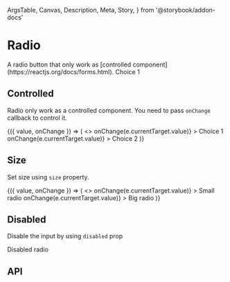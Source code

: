   ArgsTable,
  Canvas,
  Description,
  Meta,
  Story,
} from '@storybook/addon-docs'

<Meta title="Components/Data Entry/Radio" component={Radio} />

# Radio

<Description>
  A radio button that only work as [controlled
  component](https://reactjs.org/docs/forms.html).
</Description>

<Canvas>
  <Story name="Basic">
    <Radio name="basic" value="choice-1" checked>
      Choice 1
    </Radio>
  </Story>
</Canvas>

## Controlled

Radio only work as a controlled component. You need to pass `onChange` callback to control it.

<Canvas>
  <Story name="Controlled">
    <ControlValue value="choice-1">
      {({ value, onChange }) => (
        <>
          <Radio
            name="choice-1"
            checked={value === 'choice-1'}
            value="choice-1"
            onChange={e => onChange(e.currentTarget.value)}
          >
            Choice 1
          </Radio>
          <Radio
            name="choice-2"
            checked={value === 'choice-2'}
            value="choice-2"
            onChange={e => onChange(e.currentTarget.value)}
          >
            Choice 2
          </Radio>
        </>
      )}
    </ControlValue>
  </Story>
</Canvas>

## Size

Set size using `size` property.

<Canvas>
  <Story name="Size">
    <ControlValue value="big">
      {({ value, onChange }) => (
        <>
          <Radio
            name="radio-small"
            value="small"
            size={10}
            checked={value === 'small'}
            onChange={e => onChange(e.currentTarget.value)}
          >
            Small radio
          </Radio>
          <Radio
            name="radio-big"
            value="big"
            size={40}
            checked={value === 'big'}
            onChange={e => onChange(e.currentTarget.value)}
          >
            Big radio
          </Radio>
        </>
      )}
    </ControlValue>
  </Story>
</Canvas>

## Disabled

Disable the input by using `disabled` prop

<Canvas>
  <Story name="Disabled">
    <Radio value="disabled" name="radio-size" disabled>
      Disabled radio
    </Radio>
  </Story>
</Canvas>

## API

<ArgsTable of={Radio} />
